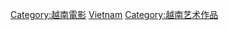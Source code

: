{{commonscat|Vietnamese films}}

[[Category:越南電影|Category:越南電影]]
[[Category:亞洲各國電影作品|Vietnam]]
[[Category:越南艺术作品|Category:越南艺术作品]]